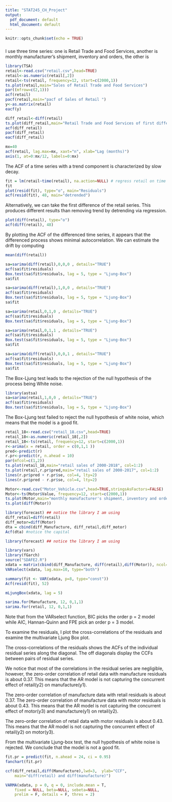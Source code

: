 ```yaml
---
title: "STAT245_CH_Project"
output:
  pdf_document: default
  html_document: default
---
```


```r
knitr::opts_chunk$set(echo = TRUE)
```

### 
I use three time series: one is Retail Trade and Food Services, another is monthly manufacturer's shipment, inventory and orders, the other is 

```r
library(TSA)
retail<-read.csv("retail.csv",head=TRUE)
retail<-as.numeric(retail[,2])
retail<-ts(retail, frequency=12, start=c(2000,1))
ts.plot(retail,main="Sales of Retail Trade and Food Services")
par((mfrow=c(2,1)))
acf(retail)
pacf(retail,main="pacf of Sales of Retail ")
y<-as.matrix(retail)
eacf(y)

```

```r
diff_retail<-diff(retail)
ts.plot(diff_retail,main="Retail Trade and Food Services of first difference")
acf(diff_retail)
pacf(diff_retail)
eacf(diff_retail)
```



```r
mx=40
acf(retail, lag.max=mx, xaxt="n", xlab="Lag (months)")
axis(1, at=0:mx/12, labels=0:mx)
```
The ACF of a time series with a trend component is characterized by slow decay.


```r
fit = lm(retail~time(retail), na.action=NULL) # regress retail on time
fit
plot(resid(fit), type="o", main="Residuals")
acf(resid(fit), 48, main="detrended")

```

Alternatively, we can take the first difference of the retail series. This produces different results than removing trend by detrending via regression.

```r
plot(diff(retail), type="o")
acf(diff(retail), 48)

```

By plotting the ACF of the differenced time series, it appears that the differenced process shows minimal autocorrelation.
We can estimate the drift by computing

```r
mean(diff(retail))
```
```r
sa=sarima(diff(retail),0,0,0 , details="TRUE")
acf(sa$fit$residuals)
Box.test(sa$fit$residuals, lag = 5, type = "Ljung-Box")
sa$fit
```

```r
sa=sarima(diff(retail),1,0,0 , details="TRUE")
acf(sa$fit$residuals)
Box.test(sa$fit$residuals, lag = 5, type = "Ljung-Box")
sa$fit

```

```r
sa=sarima(retail,0,1,0 , details="TRUE")
acf(sa$fit$residuals)
Box.test(sa$fit$residuals, lag = 5, type = "Ljung-Box")

```


```r
sa=sarima(retail,0,1,1 , details="TRUE")
acf(sa$fit$residuals)
Box.test(sa$fit$residuals, lag = 5, type = "Ljung-Box")
sa$fit

```
```r
sa=sarima(diff(retail),0,0,1 , details="TRUE")
acf(sa$fit$residuals)
Box.test(sa$fit$residuals, lag = 5, type = "Ljung-Box")
sa$fit

```
The	Box-Ljung test leads to the rejection of the null hypothesis of the process being White noise.

```r
library(astsa)
sa=sarima(retail,1,0,0 , details="TRUE")
acf(sa$fit$residuals)
Box.test(sa$fit$residuals, lag = 5, type = "Ljung-Box")

```
The Box-Ljung test failed to reject the null hypothesis of white noise, which means that the model is a good fit.

```r
retail_18<-read.csv("retail_18.csv",head=TRUE)
retail_18<-as.numeric(retail_18[,2])
retail_18<-ts(retail, frequency=12, start=c(2000,1))
r<-arima(x = retail, order = c(0,1,1 ))
pred<-predict(r)
r.pr<-predict(r, n.ahead = 10)
par(mfcol=c(1,2))
ts.plot(retail_18,main="retail sales of 2000-2018", col=1:2)
ts.plot(retail,r.pr$pred,main="retail sales of 2000-2017", col=1:2)
lines(r.pr$pred + r.pr$se, col=4, lty=2)
lines(r.pr$pred - r.pr$se, col=4, lty=2)

```




```r
Motor<-read.csv("Motor_Vehicle.csv",head=TRUE,stringsAsFactors=FALSE)
Motor<-ts(Motor$Value, frequency=12, start=c(2000,1))
ts.plot(Motor,main="monthly manufacturer's shipment, inventory and orders of Computers and electronic products")
ts.plot(diff(Motor))
```

```r
library(forecast) ## notice the library I am using
diff_retail=diff(retail)
diff_motor=diff(Motor)
dta = cbind(diff_Manufacture, diff_retail,diff_motor)
Acf(dta) #notice the capital
```

```r
library(forecast) ## notice the library I am using

library(vars)
library(fGarch)
source("SDAFE2.R")
xdata = matrix(cbind(diff_Manufacture, diff(retail),diff(Motor)), ncol=3) # strip ts attributes
VARselect(xdata, lag.max=10, type="both")

summary(fit <- VAR(xdata, p=8, type="const"))
Acf(resid(fit), 52)

mLjungBox(xdata, lag = 5)
```
```r
sarima.for(Manufacture, 12, 0,1,1)
sarima.for(retail, 12, 0,1,1)

```


Note that from the VARselect function, BIC picks the order p = 2 model while AIC, Hannan-Quinn and FPE pick an order p = 3 model.

To examine the residuals, I plot the cross-correlations of the residuals and examine the multivariate Ljung Box plot.

The cross-correlations of the residuals shows the ACFs of the individual residual series along the diagonal. The off diagonals display the CCFs between pairs of residual series.

We notice that most of the correlations in the residual series are negligible, however, the zero-order correlation of retail data with manufacture residuals is about 0.37.
This means that the AR model is not capturing the concurrent effect of retail(y2) on manufacture(y1).

The zero-order correlation of manufacture data with retail residuals is about 0.37. The zero-order correlation of manufacture data with motor residuals is about 0.43.
This means that the AR model is not capturing the concurrent effect of motor(y3) and manufacture(y1) on retail(y2).

The zero-order correlation of retail data with motor residuals is about 0.43.
This means that the AR model is not capturing the concurrent effect of retail(y2) on motor(y3).


From the multivariate Ljung-box test, the null hypothesis of white noise is rejected. We conclude that the model is not a good fit.


```r
fit.pr = predict(fit, n.ahead = 24, ci = 0.95)
fanchart(fit.pr)

```

```r
ccf(diff_retail,diff(Manufacture),lwd=3,  ylab="CCF",
    main="diff(retail) and diff(manufacture)")
```

```r
VARMA(xdata, p = 0, q = 0, include.mean = T, 
    fixed = NULL, beta=NULL, sebeta=NULL, 
    prelim = F, details = F, thres = 2)
```

